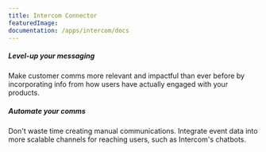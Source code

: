 ```yaml
---
title: Intercom Connector
featuredImage: 
documentation: /apps/intercom/docs
---
```


<Section
    divider={false}
    title="Send event data to Intercom whenever selected events happen for users who are identified by email address."
    size="full"
    cols={2}
>
    <div>
        <h5>Level-up your messaging</h5>
        <p>Make customer comms more relevant and impactful than ever before by incorporating info from how users have actually engaged with your products.</p>
    </div>
    <div>
        <h5>Automate your comms</h5>
        <p>Don't waste time creating manual communications. Integrate event data into more scalable channels for reaching users, such as Intercom's chatbots.</p>
    </div>
</Section>

<TutorialsSlider topic="intercom" />

<Documentation />
